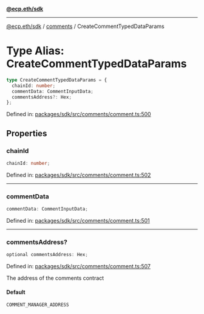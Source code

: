 [**@ecp.eth/sdk**](../../index.mdx)

***

[@ecp.eth/sdk](/sdk-reference/index.mdx) / [comments](/sdk-reference/comments/index.mdx) / CreateCommentTypedDataParams

# Type Alias: CreateCommentTypedDataParams

```ts
type CreateCommentTypedDataParams = {
  chainId: number;
  commentData: CommentInputData;
  commentsAddress?: Hex;
};
```

Defined in: [packages/sdk/src/comments/comment.ts:500](https://github.com/ecp-eth/comments-monorepo/blob/main/packages/sdk/src/comments/comment.ts#L500)

## Properties

### chainId

```ts
chainId: number;
```

Defined in: [packages/sdk/src/comments/comment.ts:502](https://github.com/ecp-eth/comments-monorepo/blob/main/packages/sdk/src/comments/comment.ts#L502)

***

### commentData

```ts
commentData: CommentInputData;
```

Defined in: [packages/sdk/src/comments/comment.ts:501](https://github.com/ecp-eth/comments-monorepo/blob/main/packages/sdk/src/comments/comment.ts#L501)

***

### commentsAddress?

```ts
optional commentsAddress: Hex;
```

Defined in: [packages/sdk/src/comments/comment.ts:507](https://github.com/ecp-eth/comments-monorepo/blob/main/packages/sdk/src/comments/comment.ts#L507)

The address of the comments contract

#### Default

```ts
COMMENT_MANAGER_ADDRESS
```
